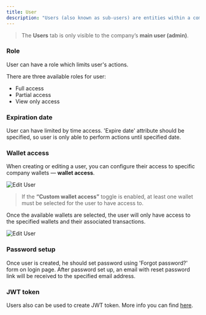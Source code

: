 ```yaml
---
title: User
description: "Users (also known as sub-users) are entities within a company who can perform various actions depending on their assigned role."
---
```


> The **Users** tab is only visible to the company’s **main user (admin)**.

### Role

User can have a role which limits user's actions.

There are three available roles for user:
- Full access
- Partial access
- View only access

### Expiration date

User can have limited by time access. 'Expire date' attribute should be specified, so user is only able to perform actions until specified date.

### Wallet access

When creating or editing a user, you can configure their access to specific company wallets — **wallet access**.

![Edit User](../images/user/user1.png)

> If the **“Custom wallet access”** toggle is enabled, at least one wallet must be selected for the user to have access to.

Once the available wallets are selected, the user will only have access to the specified wallets and their associated transactions.

![Edit User](../images/user/user2.png)

### Password setup

Once user is created, he should set password using 'Forgot password?' form on login page. After password set up, an email with reset password link will be received to the specified email address.

### JWT token

Users also can be used to create JWT token. More info you can find [here](getting-started/create-jwt-token.mdx).